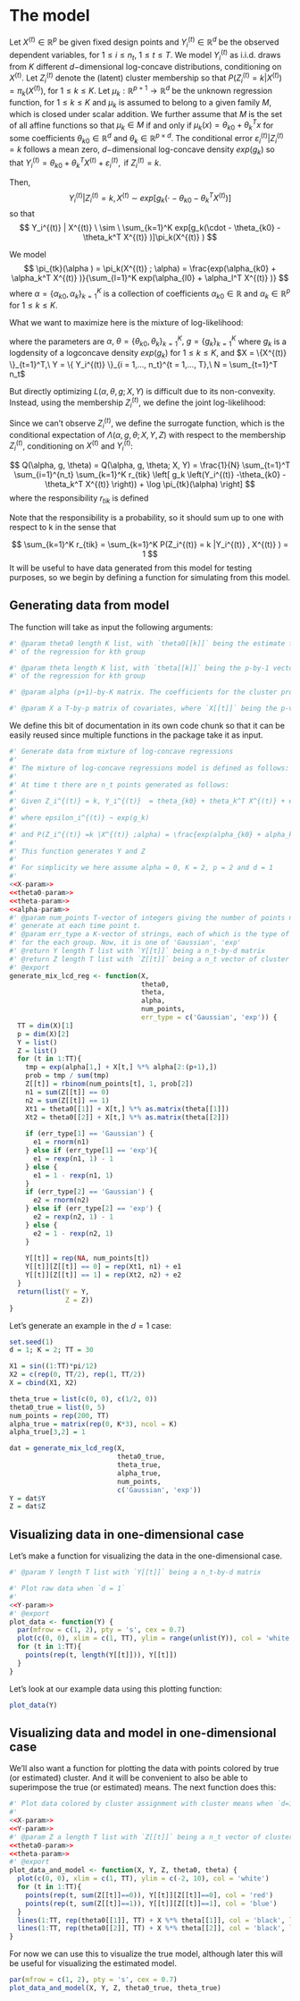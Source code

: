# The model

Let $X^{(t)} \in \mathbb{R}^{p}$ be given fixed design points and $Y_i^{(t)}  \in \mathbb{R}^{d}$ be the observed dependent variables, for $1 \le i \le n_t, \ 1 \le t \le T$. We model $Y_i^{(t)}$ as i.i.d. draws from $K$ different $d-$dimensional log-concave distributions, conditioning on  $X^{(t)}$. Let $Z_i^{(t)}$ denote the (latent) cluster membership so that $P(Z_i^{(t)} =k|X^{(t)} ) = \pi_k(X^{(t)} )$, for $1 \le k \le K$. Let $\mu_k:\mathbb{R}^{p+1} \rightarrow \mathbb{R}^{d}$ be the unknown regression function, for $1 \le k \le K$ and $\mu_k$ is assumed to belong to a given family $M$, which is closed under scalar addition. We further assume that $M$ is the set of all affine functions so that $\mu_k \in M$ if and only if $\mu_k (x) = \theta_{k0} + \theta_k^T x$ for some coefficients $\theta_{k0} \in \mathbb{R}^{d}$ and $\theta_k \in \mathbb{R}^{p \times d}$. The conditional error $\varepsilon_i^{(t)} |Z_i^{(t)}  =k$ follows a mean zero, $d-$dimensional log-concave density $exp(g_k)$ so that
$Y_i^{(t)}  = \theta_{k0} + \theta_k^T X^{(t)} + \varepsilon_i^{(t)}, \text{ if } Z_i^{(t)} =k$. 

Then, 
$$
Y_i^{(t)} |Z_i^{(t)}  = k, X^{(t)}  \ \sim \ exp[g_k(\cdot - \theta_{k0} - \theta_k^T X^{(t)} )]
$$
so that
$$
Y_i^{(t)} | X^{(t)}  \ \sim \ \sum_{k=1}^K exp[g_k(\cdot - \theta_{k0} - \theta_k^T X^{(t)} )]\pi_k(X^{(t)} ) 
$$

We model 
$$
\pi_{tk}(\alpha ) = \pi_k(X^{(t)} ; \alpha) 
= \frac{exp(\alpha_{k0} + \alpha_k^T X^{(t)} )}{\sum_{l=1}^K exp(\alpha_{l0} + \alpha_l^T X^{(t)} )}
$$
where $\alpha = \{ \alpha_{k0}, \alpha_{k} \}_{k=1}^K$ is a collection of coefficients $\alpha_{k0} \in \mathbb{R}$ and $\alpha_k \in \mathbb{R}^{p}$ for $1 \le k \le K$.

What we want to maximize here is the mixture of log-likelihood:

\begin{align*}
L(\alpha, \theta, g; X, Y) 
&= \frac{1}{N} \sum_{t=1}^T \sum_{i=1}^{n_t} \log \mathbb{P}(Y_i^{(t)}  |X^{(t)} ) \\
&= \frac{1}{N} \sum_{t=1}^T \sum_{i=1}^{n_t} \log \left[ \sum_{k=1}^K exp \left( g_k \left(Y_i^{(t)} -\theta_{k0} - \theta_k^T X^{(t)}  \right) \right) \cdot \pi_{tk}(\alpha) \right]
\end{align*}

where the parameters are  $\alpha,\ \theta = \{ \theta_{k0},\theta_k \}_{k=1}^K,\ g = \{ g_k \}_{k=1}^K$ where $g_k$ is a logdensity of a logconcave density $exp(g_k)$ for $1 \le k \le K$, and $X = \{X^{(t)} \}_{t=1}^T,\ Y = \{ Y_i^{(t)} \}_{i = 1,..., n_t}^{t = 1,..., T},\ N = \sum_{t=1}^T n_t$

But directly optimizing $L(\alpha, \theta, g; X, Y)$ is difficult due to its non-convexity. Instead, using the membership $Z_i^{(t)}$, we define the joint log-likelihood:

\begin{align*}
\Lambda(\alpha, \theta, g; X, Y, Z) 
&= \frac{1}{N} \sum_{t=1}^T \sum_{i=1}^{n_t} \sum_{k=1}^K  \mathbb{I}\{Z_i^{(t)}  =k\} \log \mathbb{P}(Y_i^{(t)} , Z_i^{(t)}  = k |X^{(t)} ) \\
&= \frac{1}{N} \sum_{t, i,k}  \mathbb{I}\{Z_i^{(t)}  =k\} \left[ g_k \left(Y_i^{(t)} -\theta_{k0} -\theta_k^T X^{(t)}  \right) + \log \pi_{tk}(\alpha)  \right]
\end{align*}
Since we can't observe $Z_i^{(t)}$, we define the surrogate function, which is the conditional expectation of $\Lambda(\alpha, g, \theta; X, Y, Z)$ with respect to the membership $Z_i^{(t)}$, conditioning on $X^{(t)}$ and $Y_i^{(t)}$:

$$
Q(\alpha, g, \theta) = Q(\alpha, g, \theta; X, Y) = \frac{1}{N} \sum_{t=1}^T \sum_{i=1}^{n_t} \sum_{k=1}^K r_{tik} \left[ g_k \left(Y_i^{(t)} -\theta_{k0} -\theta_k^T X^{(t)}  \right)) + \log \pi_{tk}(\alpha)  \right]
$$
where the responsibility $r_{tik}$ is defined
\begin{align*}
r_{tik} = r_{tik}(\alpha, \theta, g) = P(Z_i^{(t)}  = k |Y_i^{(t)} , X^{(t)} ; \alpha, \theta, g)
&= \frac{exp(g_k(Y_i^{(t)} -\theta_{k0} -\theta_k^T X^{(t)} )) \pi_{tk}(\alpha)}
{\sum_{l=1}^K exp(g_l(Y_i^{(t)} -\theta_{l0} -\theta_l^T X^{(t)} )) \pi_{tl}(\alpha) }
\end{align*}


Note that the responsibility is a probability, so it should sum up to one with respect to k in the sense that

$$
\sum_{k=1}^K r_{tik} = \sum_{k=1}^K P(Z_i^{(t)}  = k |Y_i^{(t)} , X^{(t)} ) = 1
$$
It will be useful to have data generated from this model for testing purposes, so we begin by defining a function for simulating from this model.







## Generating data from model


The function will take as input the following arguments:

```{r theta0-param}
#' @param theta0 length K list, with `theta0[[k]]` being the estimate for the intercept coefficient
#' of the regression for kth group
```

```{r theta-param}
#' @param theta length K list, with `theta[[k]]` being the p-by-1 vector. Initial estimate for coefficients
#' of the regression for kth group
```

```{r alpha-param}
#' @param alpha (p+1)-by-K matrix. The coefficients for the cluster probabilities.
```

```{r X-param}
#' @param X a T-by-p matrix of covariates, where `X[[t]]` being the p-vector of independent variable at time t
```




We define this bit of documentation in its own code chunk so that it can be easily reused since multiple functions in the package take it as input.

```{r, send_to = "R/functions.R"}
#' Generate data from mixture of log-concave regressions
#' 
#' The mixture of log-concave regressions model is defined as follows:
#' 
#' At time t there are n_t points generated as follows:
#' 
#' Given Z_i^{(t)} = k, Y_i^{(t)}  = theta_{k0} + theta_k^T X^{(t)} + epsilon_i^{(t)}
#' 
#' where epsilon_i^{(t)} ~ exp(g_k)
#' 
#' and P(Z_i^{(t)} =k |X^{(t)} ;alpha) = \frac{exp(alpha_{k0} + alpha_k^T X^{(t)} )}{\sum_{l=1}^K exp(alpha_{l0} + alpha_l^T X^{(t)} )}
#' 
#' This function generates Y and Z
#' 
#' For simplicity we here assume alpha = 0, K = 2, p = 2 and d = 1
#'
<<X-param>>
<<theta0-param>>
<<theta-param>>
<<alpha-param>>
#' @param num_points T-vector of integers giving the number of points n_t to
#' generate at each time point t.
#' @param err_type a K-vector of strings, each of which is the type of error distribution
#' for the each group. Now, it is one of 'Gaussian', 'exp'
#' @return Y length T list with `Y[[t]]` being a n_t-by-d matrix
#' @return Z length T list with `Z[[t]]` being a n_t vector of cluster memberships
#' @export
generate_mix_lcd_reg <- function(X,
                                 theta0,
                                 theta,
                                 alpha,
                                 num_points,
                                 err_type = c('Gaussian', 'exp')) {
  TT = dim(X)[1]
  p = dim(X)[2]
  Y = list()
  Z = list()
  for (t in 1:TT){
    tmp = exp(alpha[1,] + X[t,] %*% alpha[2:(p+1),])
    prob = tmp / sum(tmp)
    Z[[t]] = rbinom(num_points[t], 1, prob[2])
    n1 = sum(Z[[t]] == 0)
    n2 = sum(Z[[t]] == 1)
    Xt1 = theta0[[1]] + X[t,] %*% as.matrix(theta[[1]]) 
    Xt2 = theta0[[2]] + X[t,] %*% as.matrix(theta[[2]])     
    
    if (err_type[1] == 'Gaussian') {
      e1 = rnorm(n1)
    } else if (err_type[1] == 'exp'){
      e1 = rexp(n1, 1) - 1
    } else {
      e1 = 1 - rexp(n1, 1)
    }
    if (err_type[2] == 'Gaussian') {
      e2 = rnorm(n2)
    } else if (err_type[2] == 'exp') {
      e2 = rexp(n2, 1) - 1
    } else {
      e2 = 1 - rexp(n2, 1)
    }
    
    Y[[t]] = rep(NA, num_points[t])
    Y[[t]][Z[[t]] == 0] = rep(Xt1, n1) + e1
    Y[[t]][Z[[t]] == 1] = rep(Xt2, n2) + e2    
  }
  return(list(Y = Y,
              Z = Z))
}
```


Let's generate an example in the $d=1$ case:

```{r}
set.seed(1)
d = 1; K = 2; TT = 30

X1 = sin((1:TT)*pi/12)
X2 = c(rep(0, TT/2), rep(1, TT/2))
X = cbind(X1, X2)

theta_true = list(c(0, 0), c(1/2, 0))
theta0_true = list(0, 5)
num_points = rep(200, TT)
alpha_true = matrix(rep(0, K*3), ncol = K)
alpha_true[3,2] = 1

dat = generate_mix_lcd_reg(X,
                           theta0_true,
                           theta_true,
                           alpha_true,
                           num_points,
                           c('Gaussian', 'exp'))
Y = dat$Y
Z = dat$Z
```


## Visualizing data in one-dimensional case

Let's make a function for visualizing the data in the one-dimensional case.


```{r Y-param}
#' @param Y length T list with `Y[[t]]` being a n_t-by-d matrix
```


```{r, send_to = "R/functions.R"}
#' Plot raw data when `d = 1`
#' 
<<Y-param>>
#' @export
plot_data <- function(Y) {
  par(mfrow = c(1, 2), pty = 's', cex = 0.7)
  plot(c(0, 0), xlim = c(1, TT), ylim = range(unlist(Y)), col = 'white')
  for (t in 1:TT){
    points(rep(t, length(Y[[t]])), Y[[t]])
  }
}
```


Let's look at our example data using this plotting function:

```{r}
plot_data(Y)
```



## Visualizing data and model in one-dimensional case

We'll also want a function for plotting the data with points colored by true (or estimated) cluster.  And it will be convenient to also be able to superimpose the true (or estimated) means.  The next function does this:

```{r, send_to = "R/functions.R"}
#' Plot data colored by cluster assignment with cluster means when `d=1`
#' 
<<X-param>>
<<Y-param>>
#' @param Z a length T list with `Z[[t]]` being a n_t vector of cluster assignments
<<theta0-param>>
<<theta-param>>
#' @export
plot_data_and_model <- function(X, Y, Z, theta0, theta) {
  plot(c(0, 0), xlim = c(1, TT), ylim = c(-2, 10), col = 'white')
  for (t in 1:TT){
    points(rep(t, sum(Z[[t]]==0)), Y[[t]][Z[[t]]==0], col = 'red')
    points(rep(t, sum(Z[[t]]==1)), Y[[t]][Z[[t]]==1], col = 'blue')
  }
  lines(1:TT, rep(theta0[[1]], TT) + X %*% theta[[1]], col = 'black', lwd = 2)
  lines(1:TT, rep(theta0[[2]], TT) + X %*% theta[[2]], col = 'black', lwd = 2)
}

```

For now we can use this to visualize the true model, although later this will be useful for visualizing the estimated model.

```{r}
par(mfrow = c(1, 2), pty = 's', cex = 0.7)
plot_data_and_model(X, Y, Z, theta0_true, theta_true)
```














